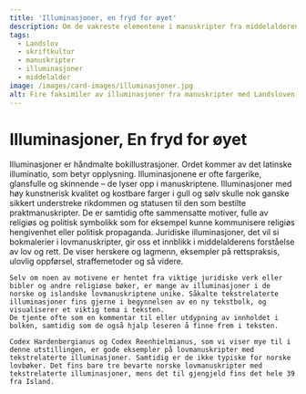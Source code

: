```yaml
---
title: 'Illuminasjoner, en fryd for øyet'
description: Om de vakreste elementene i manuskripter fra middelalderen…
tags:
  - Landslov
  - skriftkultur
  - manuskripter
  - illuminasjoner
  - middelalder
image: /images/card-images/illuminasjoner.jpg
alt: Fire faksimiler av illuminasjoner fra manuskripter med Landsloven.
---
```



# Illuminasjoner, En fryd for øyet

<Container stil="initial side">
    Illuminasjoner er håndmalte bokillustrasjoner. Ordet kommer av det latinske illuminatio, som betyr opplysning. Illuminasjonene er ofte fargerike, glansfulle og skinnende – de lyser opp i manuskriptene. 
    Illuminasjoner med høy kunstnerisk kvalitet og kostbare farger i gull og sølv skulle nok ganske sikkert understreke rikdommen og statusen til den som bestilte praktmanuskripter. De er samtidig ofte sammensatte motiver, fulle av religiøs og politisk symbolikk som for eksempel kunne kommunisere religiøs hengivenhet eller politisk propaganda. Juridiske illuminasjoner, det vil si bokmalerier i lovmanuskripter, gir oss et innblikk i middelalderens forståelse av lov og rett. De viser herskere og lagmenn, eksempler på rettspraksis, ulovlig oppførsel, straffemetoder og så videre. 
    
    Selv om noen av motivene er hentet fra viktige juridiske verk eller bibler og andre religiøse bøker, er mange av illuminasjoner i de norske og islandske lovmanuskriptene unike. Såkalte tekstrelaterte illuminasjoner fins gjerne i begynnelsen av en ny tekstbolk, og visualiserer et viktig tema i teksten. 
    De tjente ofte som en kommentar til eller utdypning av innholdet i bolken, samtidig som de også hjalp leseren å finne frem i teksten. 
    
    Codex Hardenbergianus og Codex Reenhielmianus, som vi viser mye til i denne utstillingen, er gode eksempler på lovmanuskripter med tekstrelaterte illuminasjoner. Samtidig er de ikke typiske for norske lovbøker. Det fins bare tre bevarte norske lovmanuskripter med tekstrelaterte illuminasjoner, mens det til gjengjeld fins det hele 39 fra Island.
</Container>

<Figure
    image="/images/kristendomsbolken/DigimanusHardenberg.jpg"
    title="Illuminasjon fra Codex Hardenbergianus (GKS 1154 fol.) som avbilder kongen som gir lovboken til en lagmann."
    alt="Manuskript illuminasjon med en konge som sitter på en trone som gir en bok til en mann som står."
>
</Figure>
